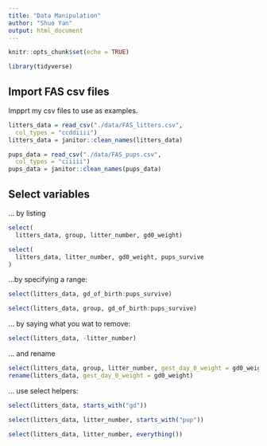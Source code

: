 ```yaml
---
title: "Data Manipulation"
author: "Shuo Yan"
output: html_document
---
```


```r
knitr::opts_chunk$set(echo = TRUE)

library(tidyverse)
```


## Import FAS csv files

 Impprt my csv files to use as examples.
 
```r
litters_data = read_csv("./data/FAS_litters.csv",
  col_types = "ccddiiii")
litters_data = janitor::clean_names(litters_data)

pups_data = read_csv("./data/FAS_pups.csv",
  col_types = "ciiiii")
pups_data = janitor::clean_names(pups_data)
```


## Select variables
... by listing
```r
select(
  litters_data, group, litter_number, gd0_weight)

select(
  litters_data, litter_number, gd0_weight, pups_survive
)

```

...by specifying a range:

```r
select(litters_data, gd_of_birth:pups_survive)

select(litters_data, group, gd_of_birth:pups_survive)

```


... by saying what you wat to remove:

```r
select(litters_data, -litter_number)
```
... and rename

```r
select(litters_data, group, litter_number, gest_day_0_weight = gd0_weight)
rename(litters_data, gest_day_0_weight = gd0_weight)
```
... use select helpers:
```r
select(litters_data, starts_with("gd"))

select(litters_data, litter_number, starts_with("pup"))

select(litters_data, litter_number, everything())

```












